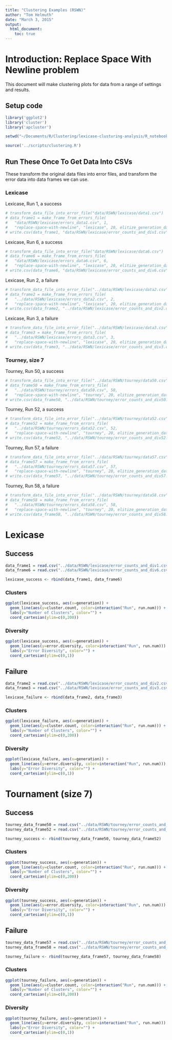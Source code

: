 ```yaml
---
title: "Clustering Examples (RSWN)"
author: "Tom Helmuth"
date: "March 3, 2015"
output: 
  html_document:
    toc: true
---
```


# Introduction: Replace Space With Newline problem

This document will make clustering plots for data from a range of settings and results.

## Setup code

```r
library('ggplot2')
library('cluster')
library('apcluster')

setwd("~/Documents/R/Clustering/lexicase-clusturing-analysis/R_notebooks")

source('../scripts/clustering.R')
```

## Run These Once To Get Data Into CSVs

These transform the original data files into error files, and transform the error data into data frames we can use.

### Lexicase

Lexicase, Run 1, a success
```r
# transform_data_file_into_error_file("data/RSWN/lexicase/data1.csv")
# data_frame1 = make_frame_from_errors_file(
#   "data/RSWN/lexicase/errors_data1.csv", 1, 
#   "replace-space-with-newline", "lexicase", 20, elitize_generation_data)
# write.csv(data_frame1, "data/RSWN/lexicase/error_counts_and_div1.csv")
```

Lexicase, Run 6, a success
```r
# transform_data_file_into_error_file("data/RSWN/lexicase/data6.csv")
# data_frame6 = make_frame_from_errors_file(
#   "data/RSWN/lexicase/errors_data6.csv", 6, 
#   "replace-space-with-newline", "lexicase", 20, elitize_generation_data)
# write.csv(data_frame6, "data/RSWN/lexicase/error_counts_and_div6.csv")
```

Lexicase, Run 2, a failure
```r
# transform_data_file_into_error_file("../data/RSWN/lexicase/data2.csv")
# data_frame2 = make_frame_from_errors_file(
#   "../data/RSWN/lexicase/errors_data2.csv", 2, 
#   "replace-space-with-newline", "lexicase", 20, elitize_generation_data)
# write.csv(data_frame2, "../data/RSWN/lexicase/error_counts_and_div2.csv")
```

Lexicase, Run 3, a failure
```r
# transform_data_file_into_error_file("../data/RSWN/lexicase/data3.csv")
# data_frame3 = make_frame_from_errors_file(
#   "../data/RSWN/lexicase/errors_data3.csv", 3, 
#   "replace-space-with-newline", "lexicase", 20, elitize_generation_data)
# write.csv(data_frame3, "../data/RSWN/lexicase/error_counts_and_div3.csv")
```

### Tourney, size 7

Tourney, Run 50, a success
```r
# transform_data_file_into_error_file("../data/RSWN/tourney/data50.csv")
# data_frame50 = make_frame_from_errors_file(
#   "../data/RSWN/tourney/errors_data50.csv", 50, 
#   "replace-space-with-newline", "tourney", 20, elitize_generation_data)
# write.csv(data_frame50, "../data/RSWN/tourney/error_counts_and_div50.csv")
```

Tourney, Run 52, a success
```r
# transform_data_file_into_error_file("../data/RSWN/tourney/data52.csv")
# data_frame52 = make_frame_from_errors_file(
#   "../data/RSWN/tourney/errors_data52.csv", 52, 
#   "replace-space-with-newline", "tourney", 20, elitize_generation_data)
# write.csv(data_frame52, "../data/RSWN/tourney/error_counts_and_div52.csv")
```

Tourney, Run 57, a failure
```r
# transform_data_file_into_error_file("../data/RSWN/tourney/data57.csv")
# data_frame57 = make_frame_from_errors_file(
#   "../data/RSWN/tourney/errors_data57.csv", 57, 
#   "replace-space-with-newline", "tourney", 20, elitize_generation_data)
# write.csv(data_frame57, "../data/RSWN/tourney/error_counts_and_div57.csv")
```

Tourney, Run 58, a failure
```r
# transform_data_file_into_error_file("../data/RSWN/tourney/data58.csv")
# data_frame58 = make_frame_from_errors_file(
#   "../data/RSWN/tourney/errors_data58.csv", 58, 
#   "replace-space-with-newline", "tourney", 20, elitize_generation_data)
# write.csv(data_frame58, "../data/RSWN/tourney/error_counts_and_div58.csv")
```

# Lexicase

## Success

```r
data_frame1 = read.csv("../data/RSWN/lexicase/error_counts_and_div1.csv")
data_frame6 = read.csv("../data/RSWN/lexicase/error_counts_and_div6.csv")

lexicase_success <- rbind(data_frame1, data_frame6)
```

### Clusters
```r
ggplot(lexicase_success, aes(x=generation)) + 
  geom_line(aes(y=cluster.count, color=interaction("Run", run.num))) + 
  labs(y="Number of Clusters", color="") +
  coord_cartesian(ylim=c(0,200))
```

### Diversity
```r
ggplot(lexicase_success, aes(x=generation)) + 
  geom_line(aes(y=error.diversity, color=interaction("Run", run.num))) + 
  labs(y="Error Diversity", color="") +
  coord_cartesian(ylim=c(0,1))
```

## Failure

```r
data_frame2 = read.csv("../data/RSWN/lexicase/error_counts_and_div2.csv")
data_frame3 = read.csv("../data/RSWN/lexicase/error_counts_and_div3.csv")

lexicase_failure <- rbind(data_frame2, data_frame3)
```

### Clusters
```r
ggplot(lexicase_failure, aes(x=generation)) + 
  geom_line(aes(y=cluster.count, color=interaction("Run", run.num))) + 
  labs(y="Number of Clusters", color="") +
  coord_cartesian(ylim=c(0,200))
```

### Diversity
```r
ggplot(lexicase_failure, aes(x=generation)) + 
  geom_line(aes(y=error.diversity, color=interaction("Run", run.num))) + 
  labs(y="Error Diversity", color="") +
  coord_cartesian(ylim=c(0,1))
```

# Tournament (size 7)

## Success

```r
tourney_data_frame50 = read.csv("../data/RSWN/tourney/error_counts_and_div50.csv")
tourney_data_frame52 = read.csv("../data/RSWN/tourney/error_counts_and_div52.csv")

tourney_success <- rbind(tourney_data_frame50, tourney_data_frame52)
```

### Clusters
```r
ggplot(tourney_success, aes(x=generation)) + 
  geom_line(aes(y=cluster.count, color=interaction("Run", run.num))) + 
  labs(y="Number of Clusters", color="") +
  coord_cartesian(ylim=c(0,200))
```

### Diversity
```r
ggplot(tourney_success, aes(x=generation)) + 
  geom_line(aes(y=error.diversity, color=interaction("Run", run.num))) + 
  labs(y="Error Diversity", color="") +
  coord_cartesian(ylim=c(0,1))
```

## Failure

```r
tourney_data_frame57 = read.csv("../data/RSWN/tourney/error_counts_and_div57.csv")
tourney_data_frame58 = read.csv("../data/RSWN/tourney/error_counts_and_div58.csv")

tourney_failure <- rbind(tourney_data_frame57, tourney_data_frame58)
```

### Clusters
```r
ggplot(tourney_failure, aes(x=generation)) + 
  geom_line(aes(y=cluster.count, color=interaction("Run", run.num))) + 
  labs(y="Number of Clusters", color="") +
  coord_cartesian(ylim=c(0,200))
```

### Diversity
```r
ggplot(tourney_failure, aes(x=generation)) + 
  geom_line(aes(y=error.diversity, color=interaction("Run", run.num))) + 
  labs(y="Error Diversity", color="") +
  coord_cartesian(ylim=c(0,1))
```

